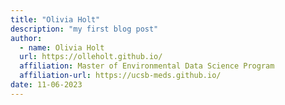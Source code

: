 ```yaml
---
title: "Olivia Holt"
description: "my first blog post"
author: 
  - name: Olivia Holt
  url: https://olleholt.github.io/
  affiliation: Master of Environmental Data Science Program
  affiliation-url: https://ucsb-meds.github.io/
date: 11-06-2023
---
```


